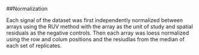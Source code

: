 ##Normalization

Each signal of the dataset was first independently normalized between arrays using the RUV method with the array as the unit of study and spatial residuals as the negative controls. Then each array was loess normalized using the row and colum positions and the resiudlas from the median of each set of replicates.  